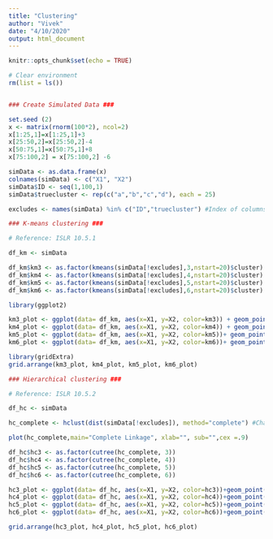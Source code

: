 ```yaml
---
title: "Clustering"
author: "Vivek"
date: "4/10/2020"
output: html_document
---
```


```r
knitr::opts_chunk$set(echo = TRUE)
```

```r
# Clear environment
rm(list = ls())


### Create Simulated Data ###

set.seed (2)
x <- matrix(rnorm(100*2), ncol=2)
x[1:25,1]=x[1:25,1]+3
x[25:50,2]=x[25:50,2]-4
x[50:75,1]=x[50:75,1]+8
x[75:100,2] = x[75:100,2] -6

simData <- as.data.frame(x)
colnames(simData) <- c("X1", "X2")
simData$ID <- seq(1,100,1)
simData$truecluster <- rep(c("a","b","c","d"), each = 25)

excludes <- names(simData) %in% c("ID","truecluster") #Index of columns to exclude from analysis

```

```r
### K-means clustering ###

# Reference: ISLR 10.5.1

df_km <- simData

df_km$km3 <- as.factor(kmeans(simData[!excludes],3,nstart=20)$cluster)
df_km$km4 <- as.factor(kmeans(simData[!excludes],4,nstart=20)$cluster)
df_km$km5 <- as.factor(kmeans(simData[!excludes],5,nstart=20)$cluster)
df_km$km6 <- as.factor(kmeans(simData[!excludes],6,nstart=20)$cluster)

library(ggplot2)

km3_plot <- ggplot(data= df_km, aes(x=X1, y=X2, color=km3)) + geom_point()
km4_plot <- ggplot(data= df_km, aes(x=X1, y=X2, color=km4)) + geom_point()
km5_plot <- ggplot(data= df_km, aes(x=X1, y=X2, color=km5))+ geom_point()
km6_plot <- ggplot(data= df_km, aes(x=X1, y=X2, color=km6))+ geom_point()

library(gridExtra)
grid.arrange(km3_plot, km4_plot, km5_plot, km6_plot)

```

```r

### Hierarchical clustering ###

# Reference: ISLR 10.5.2

df_hc <- simData

hc_complete <- hclust(dist(simData[!excludes]), method="complete") #Change method to "single" or "average" as needed

plot(hc_complete,main="Complete Linkage", xlab="", sub="",cex =.9)

df_hc$hc3 <- as.factor(cutree(hc_complete, 3))
df_hc$hc4 <- as.factor(cutree(hc_complete, 4))
df_hc$hc5 <- as.factor(cutree(hc_complete, 5))
df_hc$hc6 <- as.factor(cutree(hc_complete, 6))

hc3_plot <- ggplot(data= df_hc, aes(x=X1, y=X2, color=hc3))+geom_point()
hc4_plot <- ggplot(data= df_hc, aes(x=X1, y=X2, color=hc4))+geom_point()
hc5_plot <- ggplot(data= df_hc, aes(x=X1, y=X2, color=hc5))+geom_point()
hc6_plot <- ggplot(data= df_hc, aes(x=X1, y=X2, color=hc6))+geom_point()

grid.arrange(hc3_plot, hc4_plot, hc5_plot, hc6_plot)

```




